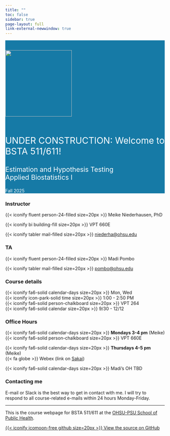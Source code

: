 ```yaml
---
title: ""
toc: false
sidebar: true
page-layout: full
link-external-newwindow: true
---
```


::: {style="background-color: #167aa6"}
::: {style="color: #FFFFFF"}
::: {.grid .align-items-center}

::: g-col-4

&nbsp;

![](images/IMG_9812_med.png){fig-align="center" width="210"}

:::

::: g-col-8
&nbsp;

::: {style="font-size: 200%;"}
UNDER CONSTRUCTION: Welcome to BSTA 511/611!
:::

::: {style="font-size: 150%;"}
Estimation and Hypothesis Testing  
Applied Biostatistics I
:::

Fall 2025
:::

:::
:::
:::

::: grid

::: g-col-4
### Instructor

{{< iconify fluent person-24-filled size=20px >}} Meike Niederhausen, PhD

{{< iconify bi building-fill size=20px >}} VPT 660E

{{< iconify tabler mail-filled size=20px >}} [niederha\@ohsu.edu](mailto:niederha@ohsu.edu)

### TA

{{< iconify fluent person-24-filled size=20px >}} Madi Pombo

{{< iconify tabler mail-filled size=20px >}} [pombo\@ohsu.edu](mailto:pombo@ohsu.edu)
:::

::: g-col-4
### Course details

{{< iconify fa6-solid calendar-days size=20px >}} Mon, Wed   
{{< iconify icon-park-solid time size=20px >}} 1:00 - 2:50 PM  
{{< iconify fa6-solid person-chalkboard size=20px >}} VPT 264  
{{< iconify fa6-solid calendar size=20px >}} 9/30 - 12/12  

:::

::: g-col-4
### Office Hours

{{< iconify fa6-solid calendar-days size=20px >}} __Mondays 3-4 pm__ (Meike)  
{{< iconify fa6-solid person-chalkboard size=20px >}} VPT 660E

{{< iconify fa6-solid calendar-days size=20px >}} __Thursdays 4-5 pm__ (Meike)    
<!-- <i class="fa-solid fa-globe"></i> -->
{{< fa globe >}} Webex (link on [Sakai](https://sakai.ohsu.edu/portal/site/BSTA-511-1-AA-F24/))

{{< iconify fa6-solid calendar-days size=20px >}} Madi's OH TBD
:::

<!-- {{< iconify fa6-solid fluent-mdl2:join-online-meeting size=20px >}}  -->
<!-- arcticons:webex -->



:::

### Contacting me

E-mail or Slack is the best way to get in contact with me. I will try to respond to all course-related e-mails within 24 hours Monday-Friday.


------------------------------------------------------------------------

::: grid
::: g-col-6

This is the course webpage for BSTA 511/611 at the [OHSU-PSU School of Public Health](https://ohsu-psu-sph.org/). 
:::

::: g-col-2

:::

::: g-col-4
[{{< iconify icomoon-free github size=20px >}} View the source on GitHub](https://github.com/niederhausen/BSTA_511_F25)
:::
:::
